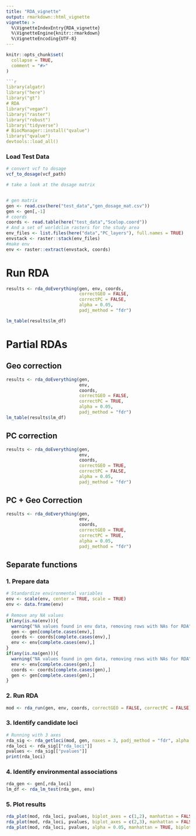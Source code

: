 ```yaml
---
title: "RDA_vignette"
output: rmarkdown::html_vignette
vignette: >
  %\VignetteIndexEntry{RDA_vignette}
  %\VignetteEngine{knitr::rmarkdown}
  %\VignetteEncoding{UTF-8}
---
```


```r
knitr::opts_chunk$set(
  collapse = TRUE,
  comment = "#>"
)
```

```r
```r
library(algatr)
library("here")
library("gt")
# RDA
library("vegan")
library("raster")
library("robust")
library("tidyverse")
# BiocManager::install("qvalue")
library("qvalue")
devtools::load_all()
```

### Load Test Data

```r
# convert vcf to dosage
vcf_to_dosage(vcf_path)

# take a look at the dosage matrix


# gen matrix
gen <- read.csv(here("test_data","gen_dosage_mat.csv"))
gen <- gen[,-1]
# coords
coords <- read.table(here("test_data","Scelop.coord"))
# And a set of worldclim rasters for the study area
env_files <- list.files(here("data","PC_layers"), full.names = TRUE)
envstack <- raster::stack(env_files)
#make env
env <- raster::extract(envstack, coords)
```

# Run RDA
```r
results <- rda_doEverything(gen, env, coords, 
                            correctGEO = FALSE, 
                            correctPC = FALSE,
                            alpha = 0.05, 
                            padj_method = "fdr")
```

```r
lm_table(results$lm_df)
```

# Partial RDAs

## Geo correction
```r
results <- rda_doEverything(gen, 
                            env, 
                            coords, 
                            correctGEO = FALSE, 
                            correctPC = TRUE,
                            alpha = 0.05, 
                            padj_method = "fdr")
lm_table(results$lm_df)
```

## PC correction
```r
results <- rda_doEverything(gen, 
                            env, 
                            coords, 
                            correctGEO = TRUE, 
                            correctPC = FALSE,
                            alpha = 0.05, 
                            padj_method = "fdr")
```

## PC + Geo Correction
```r
results <- rda_doEverything(gen, 
                            env, 
                            coords, 
                            correctGEO = TRUE, 
                            correctPC = TRUE,
                            alpha = 0.05, 
                            padj_method = "fdr")
```

## Separate functions

### 1. Prepare data
```r
# Standardize environmental variables
env <- scale(env, center = TRUE, scale = TRUE) 
env <- data.frame(env)
    
# Remove any NA values
if(any(is.na(env))){
  warning("NA values found in env data, removing rows with NAs for RDA")
  gen <- gen[complete.cases(env),]
  coords <- coords[complete.cases(env),]
  env <- env[complete.cases(env),]
}
if(any(is.na(gen))){
  warning("NA values found in gen data, removing rows with NAs for RDA")
  env <- env[complete.cases(gen),]
  coords <- coords[complete.cases(gen),]
  gen <- gen[complete.cases(gen),]
}
```

### 2. Run RDA
```r
mod <- rda_run(gen, env, coords, correctGEO = FALSE, correctPC = FALSE)
```


### 3. Identify candidate loci
```r
# Running with 3 axes
rda_sig <- rda_getloci(mod, gen, naxes = 3, padj_method = "fdr", alpha = 0.05)
rda_loci <- rda_sig[["rda_loci"]]
pvalues <- rda_sig[["pvalues"]]
print(rda_loci)
```

### 4. Identify environmental associations
```r
rda_gen <- gen[,rda_loci]
lm_df <- rda_lm_test(rda_gen, env)
```

### 5. Plot results

```r
rda_plot(mod, rda_loci, pvalues, biplot_axes = c(1,2), manhattan = FALSE, biplot = TRUE)
rda_plot(mod, rda_loci, pvalues, biplot_axes = c(2,3), manhattan = FALSE, biplot = TRUE)
rda_plot(mod, rda_loci, pvalues, alpha = 0.05, manhattan = TRUE, biplot = FALSE)
```
